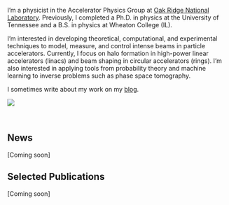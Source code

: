 ::: {.grid}


::: {.g-col-8}
I'm a physicist in the Accelerator Physics Group at [Oak Ridge National Laboratory](https://www.ornl.gov). Previously, I completed a Ph.D. in physics at the University of Tennessee and a B.S. in physics at Wheaton College (IL).

I'm interested in developing theoretical, computational, and experimental techniques to model, measure, and control intense beams in particle accelerators. Currently, I focus on halo formation in high-power linear accelerators (linacs) and beam shaping in circular accelerators (rings). I'm also interested in applying tools from probability theory and machine learning to inverse problems such as phase space tomography.


I sometimes write about my work on my [blog](https://austin-hoover.github.io/blog/).
:::

::: {.g-col-4}
![](images/me_ornl.jpg)

:::

:::





<br>


## News

[Coming soon]


## Selected Publications

[Coming soon]